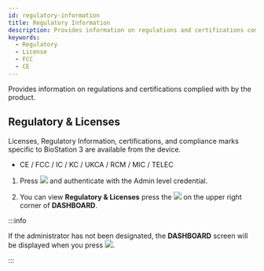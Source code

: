 ```yaml
---
id: regulatory-information
title: Regulatory Information
description: Provides information on regulations and certifications complied with by the product.
keywords:
  - Regulatory
  - License
  - FCC
  - CE
---
```


Provides information on regulations and certifications complied with by the product.

## Regulatory & Licenses

Licenses, Regulatory Information, certifications, and compliance marks specific to BioStation 3 are available from the device.

* CE / FCC / IC / KC / UKCA / RCM / MIC / TELEC

1. Press <Image src='/img/common/ico-menu.svg' ico alone /> and authenticate with the Admin level credential.

2. You can view **Regulatory & Licenses** press the <Image src='/img/common/ico-regulatory.svg' ico alone /> on the upper right corner of **DASHBOARD**.

:::info

If the administrator has not been designated, the **DASHBOARD** screen will be displayed when you press <Image src='/img/common/ico-menu.svg' ico alone />.

:::


<DocumentA name='Class A' />


<DocumentB />


<DocumentC />
